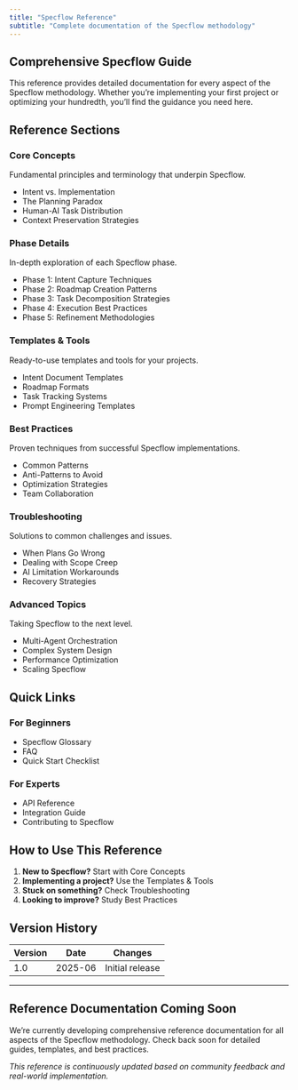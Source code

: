 ```yaml
---
title: "Specflow Reference"
subtitle: "Complete documentation of the Specflow methodology"
---
```


## Comprehensive Specflow Guide

This reference provides detailed documentation for every aspect of the Specflow methodology. Whether you're implementing your first project or optimizing your hundredth, you'll find the guidance you need here.

## Reference Sections

### Core Concepts
Fundamental principles and terminology that underpin Specflow.

- Intent vs. Implementation
- The Planning Paradox
- Human-AI Task Distribution
- Context Preservation Strategies

### Phase Details
In-depth exploration of each Specflow phase.

- Phase 1: Intent Capture Techniques
- Phase 2: Roadmap Creation Patterns
- Phase 3: Task Decomposition Strategies
- Phase 4: Execution Best Practices
- Phase 5: Refinement Methodologies

### Templates & Tools
Ready-to-use templates and tools for your projects.

- Intent Document Templates
- Roadmap Formats
- Task Tracking Systems
- Prompt Engineering Templates

### Best Practices
Proven techniques from successful Specflow implementations.

- Common Patterns
- Anti-Patterns to Avoid
- Optimization Strategies
- Team Collaboration

### Troubleshooting
Solutions to common challenges and issues.

- When Plans Go Wrong
- Dealing with Scope Creep
- AI Limitation Workarounds
- Recovery Strategies

### Advanced Topics
Taking Specflow to the next level.

- Multi-Agent Orchestration
- Complex System Design
- Performance Optimization
- Scaling Specflow

## Quick Links

::: {.grid}

::: {.g-col-12 .g-col-md-6}
### For Beginners
- Specflow Glossary
- FAQ
- Quick Start Checklist
:::

::: {.g-col-12 .g-col-md-6}
### For Experts
- API Reference
- Integration Guide
- Contributing to Specflow
:::

:::

## How to Use This Reference

1. **New to Specflow?** Start with Core Concepts
2. **Implementing a project?** Use the Templates & Tools
3. **Stuck on something?** Check Troubleshooting
4. **Looking to improve?** Study Best Practices

## Version History

| Version | Date | Changes |
|---------|------|---------|
| 1.0 | 2025-06 | Initial release |

---

::: {.callout-note}
## Reference Documentation Coming Soon
We're currently developing comprehensive reference documentation for all aspects of the Specflow methodology. Check back soon for detailed guides, templates, and best practices.
:::

*This reference is continuously updated based on community feedback and real-world implementation.*